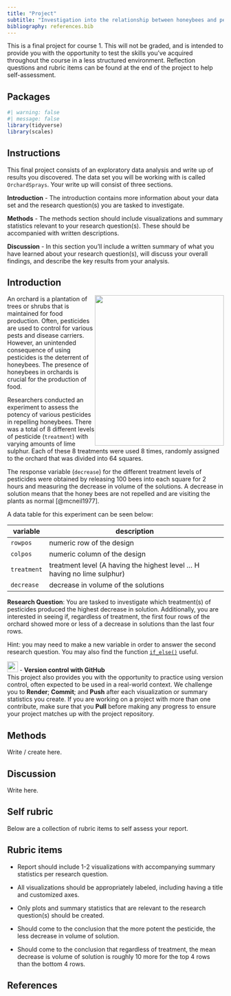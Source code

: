 ```yaml
---
title: "Project"
subtitle: "Investigation into the relationship between honeybees and pesticides on orchards"
bibliography: references.bib
---
```


::: callout-important
This is a final project for course 1. This will not be graded, and is intended to provide you with the opportunity to test the skills you've acquired throughout the course in a less structured environment. Reflection questions and rubric items can be found at the end of the project to help self-assessment.
:::

## Packages 

```r
#| warning: false
#| message: false
library(tidyverse)
library(scales)
```


## Instructions

This final project consists of an exploratory data analysis and write up of results you discovered. The data set you will be working with is called `OrchardSprays`. Your write up will consist of three sections.

**Introduction** - The introduction contains more information about your data set and the research question(s) you are tasked to investigate.  

**Methods** - The methods section should include visualizations and summary statistics relevant to your research question(s). These should be accompanied with written descriptions.

**Discussion** - In this section you’ll include a written summary of what you have learned about your research question(s), will discuss your overall findings, and describe the key results from your analysis.

## Introduction

![](images/orchard.jpg){style="float: right;" fig-align="center" width="300" height="350"}

An orchard is a plantation of trees or shrubs that is maintained for food production. Often, pesticides are used to control for various pests and disease carriers. However, an unintended consequence of using pesticides is the deterrent of honeybees. The presence of honeybees in orchards is crucial for the production of food.

Researchers conducted an experiment to assess the potency of various pesticides in repelling honeybees. There was a total of 8 different levels of pesticide (`treatment`) with varying amounts of lime sulphur. Each of these 8 treatments were used 8 times, randomly assigned to the orchard that was divided into 64 squares.

The response variable (`decrease`) for the different treatment levels of pesticides were obtained by releasing 100 bees into each square for 2 hours and measuring the decrease in volume of the solutions. A decrease in solution means that the honey bees are not repelled and are visiting the plants as normal [@mcneil1977]. 

A data table for this experiment can be seen below:

| variable  | description                                                               |
|-----------|---------------------------------------------------------------------------|
| `rowpos`   | numeric row of the design                                                 |
| `colpos`    | numeric column of the design                                              |
| `treatment` | treatment level (A having the highest level ... H having no lime sulphur) |
| `decrease`  | decrease in volume of the solutions                                       |

**Research Question**: You are tasked to investigate which treatment(s) of pesticides produced the highest decrease in solution. Additionally, you are interested in seeing if, regardless of treatment, the first four rows of the orchard showed more or less of a decrease in solutions than the last four rows. 

Hint: you may need to make a new variable in order to answer the second research question. You may also find the function [`if_else()`](https://dplyr.tidyverse.org/reference/if_else.html) useful.

::: callout-important
![](images/github.png){fig-align="left" width="25" height="25"} - **Version control with GitHub** <br>
This project also provides you with the opportunity to practice using version control, often expected to be used in a real-world context. We challenge you to **Render**; **Commit**; and **Push** after each visualization or summary statistics you create. If you are working on a project with more than one contribute, make sure that you **Pull** before making any progress to ensure your project matches up with the project repository.
:::

## Methods 

Write / create here.


## Discussion

Write here.


## Self rubric

Below are a collection of rubric items to self assess your report.

::: {.callout-tip collapse="true"}
## Rubric items

-   Report should include 1-2 visualizations with accompanying summary statistics per research question. 

-   All visualizations should be appropriately labeled, including having a title and customized axes. 

-   Only plots and summary statistics that are relevant to the research question(s) should be created.

-   Should come to the conclusion that the more potent the pesticide, the less decrease in volume of solution. 

-   Should come to the conclusion that regardless of treatment, the mean decrease is volume of solution is roughly 10 more for the top 4 rows than the bottom 4 rows. 
:::

## References
